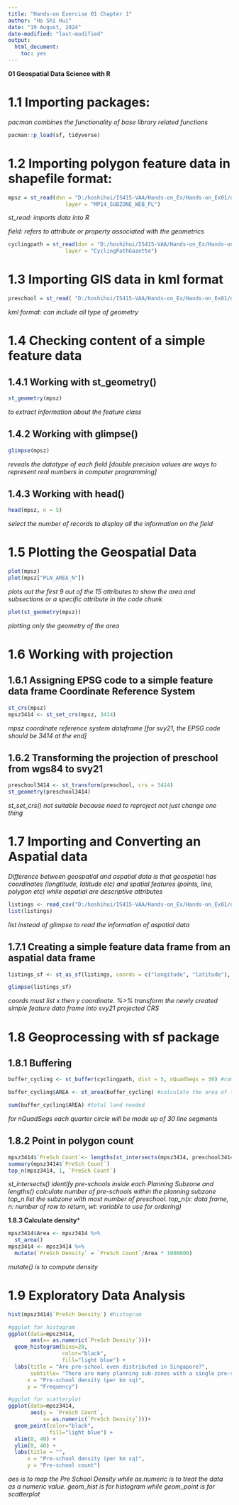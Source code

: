 ```yaml
---
title: "Hands-on Exercise 01 Chapter 1"
author: "Ho Shi Hui"
date: "19 August, 2024"
date-modified: "last-modified"
output:
  html_document:
    toc: yes
---
```


**01 Geospatial Data Science with R**

# 1.1 Importing packages:

*pacman combines the functionality of base library related functions*

```r
pacman::p_load(sf, tidyverse)
```

# 1.2 Importing polygon feature data in shapefile format:

```r
mpsz = st_read(dsn = "D:/hoshihui/IS415-VAA/Hands-on_Ex/Hands-on_Ex01/data/geospatial", 
                  layer = "MP14_SUBZONE_WEB_PL")
```

*st_read: imports data into R*

*field: refers to attribute or property associated with the geometrics*

```r
cyclingpath = st_read(dsn = "D:/hoshihui/IS415-VAA/Hands-on_Ex/Hands-on_Ex01/data/geospatial", 
                  layer = "CyclingPathGazette")
```

# 1.3 Importing GIS data in kml format

```r
preschool = st_read( "D:/hoshihui/IS415-VAA/Hands-on_Ex/Hands-on_Ex01/data/geospatial")
```

*kml format: can include all type of geometry*

# 1.4 Checking content of a simple feature data

## 1.4.1 Working with st_geometry()

```r
st_geometry(mpsz)
```

*to extract information about the feature class*

## 1.4.2 Working with glimpse()

```r
glimpse(mpsz)
```

*reveals the datatype of each field \[double precision values are ways to represent real numbers in computer programming\]*

## 1.4.3 Working with head()

```r
head(mpsz, n = 5)
```

*select the number of records to display all the information on the field*

# 1.5 Plotting the Geospatial Data

```r
plot(mpsz)
plot(mpsz["PLN_AREA_N"])
```

*plots out the first 9 out of the 15 attributes to show the area and subsections or a specific attribute in the code chunk*

```r
plot(st_geometry(mpsz))
```

*plotting only the geometry of the area*

# 1.6 Working with projection

## 1.6.1 Assigning EPSG code to a simple feature data frame Coordinate Reference System

```r
st_crs(mpsz)
mpsz3414 <- st_set_crs(mpsz, 3414)
```

*mpsz coordinate reference system dataframe \[for svy21, the EPSG code should be 3414 at the end\]*

## 1.6.2 Transforming the projection of preschool from wgs84 to svy21

```r
preschool3414 <- st_transform(preschool, crs = 3414)
st_geometry(preschool3414)
```

*st_set_crs() not suitable because need to reproject not just change one thing*

# 1.7 Importing and Converting an Aspatial data

*Difference between geospatial and aspatial data is that geospatial has coordinates (longtitude, latitude etc) and spatial features (points, line, polygon etc) while aspatial are descriptive attributes*

```r
listings <- read_csv("D:/hoshihui/IS415-VAA/Hands-on_Ex/Hands-on_Ex01/data/aspatial/listings.csv")
list(listings)
```

*list instead of glimpse to read the information of aspatial data*

## 1.7.1 Creating a simple feature data frame from an aspatial data frame

```r
listings_sf <- st_as_sf(listings, coords = c("longitude", "latitude"), crs=4326) %>% st_transform(crs=3414)

glimpse(listings_sf)
```

*coords must list x then y coordinate. %\>% transform the newly created simple feature data frame into svy21 projected CRS*

# 1.8 Geoprocessing with sf package

## 1.8.1 Buffering

```r
buffer_cycling <- st_buffer(cyclingpath, dist = 5, nQuadSegs = 30) #compute the 5-meter buffers

buffer_cycling$AREA <- st_area(buffer_cycling) #calculate the area of the buffers

sum(buffer_cycling$AREA) #total land needed
```

*for nQuadSegs each quarter circle will be made up of 30 line segments*

## 1.8.2 Point in polygon count

```r
mpsz3414$`PreSch Count`<- lengths(st_intersects(mpsz3414, preschool3414))
summary(mpsz3414$`PreSch Count`)
top_n(mpsz3414, 1, `PreSch Count`)
```

*st_intersects() identify pre-schools inside each Planning Subzone and lengths() calculate number of pre-schools within the planning subzone* *top_n list the subzone with most number of preschool. top_n(x: data frame, n: number of row to return, wt: variable to use for ordering)*

**1.8.3 Calculate density**\*

```r
mpsz3414$Area <- mpsz3414 %>%
  st_area()
mpsz3414 <- mpsz3414 %>%
  mutate(`PreSch Density` = `PreSch Count`/Area * 1000000)
```

*mutate() is to compute density*

# 1.9 Exploratory Data Analysis

```r
hist(mpsz3414$`PreSch Density`) #histogram

#ggplot for histogram
ggplot(data=mpsz3414, 
       aes(x= as.numeric(`PreSch Density`)))+
  geom_histogram(bins=20, 
                 color="black", 
                 fill="light blue") +
  labs(title = "Are pre-school even distributed in Singapore?",
       subtitle= "There are many planning sub-zones with a single pre-school, on the other hand, \nthere are two planning sub-zones with at least 20 pre-schools",
      x = "Pre-school density (per km sq)",
      y = "Frequency")

#ggplot for scatterplot
ggplot(data=mpsz3414, 
       aes(y = `PreSch Count`, 
           x= as.numeric(`PreSch Density`)))+
  geom_point(color="black", 
             fill="light blue") +
  xlim(0, 40) +
  ylim(0, 40) +
  labs(title = "",
      x = "Pre-school density (per km sq)",
      y = "Pre-school count")
```

*aes is to map the Pre School Density while as.numeric is to treat the data as a numeric value. geom_hist is for histogram while geom_point is for scatterplot*
